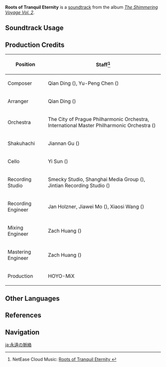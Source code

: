 {{Soundtrack Infobox
|image          = The Shimmering Voyage Vol 2.png
|album          = The Shimmering Voyage Vol. 2
|disc           = 3
|number         = 36
|featured       =
|featured2      =
|featured3      =
|featured_disc  =
|featured_disc2 =
|featured_disc3 =
|youtube_id     = D1GgNZKpfUc
|spotify_id     = 206E2u7tmAKtIOJHqB1cCG
|previous       = Rumble of Thunder
|next           = Miko's Ingenuity
}}
'''Roots of Tranquil Eternity''' is a [[soundtrack]] from the album ''[[The Shimmering Voyage Vol. 2]]''.

==Soundtrack Usage==
{{Soundtrack Usage
|quest    = Radiant Sakura//cutscene
|location = 
|domain   = 
}}

==Production Credits==
{| class="wikitable"
! Position
! Staff<ref>NetEase Cloud Music: [https://music.163.com/#/song?id=1973622682 Roots of Tranquil Eternity {{zh|永恒的脉络}}]</ref>
|-
! Composer
| Qian Ding ({{zh|丁谦}}), Yu-Peng Chen ({{zh|陈致逸 }})
|-
! Arranger
| Qian Ding ({{zh|丁谦}})
|-
! Orchestra
| The City of Prague Philharmonic Orchestra, International Master Philharmonic Orchestra ({{zh|国际首席爱乐乐团}})
|-
! Shakuhachi
| Jiannan Gu ({{zh|顾剑楠}})
|-
! Cello
| Yi Sun ({{zh|孙艺}})
|-
! Recording Studio
| Smecky Studio, Shanghai Media Group ({{zh|上海广播大厦}}), Jintian Recording Studio ({{zh|金田录音棚}})
|-
! Recording Engineer
| Jan Holzner, Jiawei Mo ({{zh|莫家伟}}), Xiaosi Wang ({{zh|王小四}})
|-
! Mixing Engineer
| Zach Huang ({{zh|黄巍}})
|-
! Mastering Engineer
| Zach Huang ({{zh|黄巍}})
|-
! Production
| HOYO-MiX
|}
<!--
==Gallery==
<gallery>
</gallery>

==Trivia==
-->

==Other Languages==
{{Other Languages
|en      = Roots of Tranquil Eternity
|zhs     = 永恒的脉络
|zhs_rm  = Yǒnghéng de Màiluò
|zht     = 永恆的脈絡
|zht_rm  = Yǒnghéng de Màiluò
|zh_tl   = Veins of Eternity
|ja      = 永遠の脈絡
|ja_rm   = Eien no Myakuraku
|ja_tl   = Veins of Eternity
}}

==References==
{{Reflist}}

==Navigation==
{{Soundtrack Navbox|The Shimmering Voyage|2}}

[[ja:永遠の脈絡]]